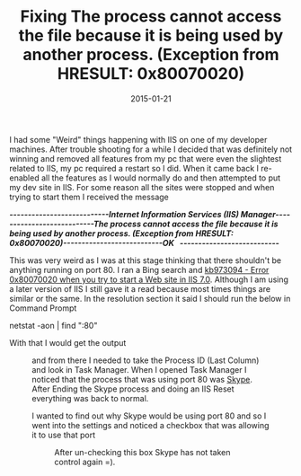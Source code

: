 ﻿---
title: 'Fixing The process cannot access the file because it is being used by another process. (Exception from HRESULT: 0x80070020)'
date: 2015-01-21
tags: ['IIS', 'Skype']
draft: false
summary: 'I had some "Weird" things happening with IIS on one of my developer machines. After trouble shooting for a while I decided that was definitely not winning and removed all features from my pc that were even the slightest related to IIS, my pc required a restart so I did. When it came back I re-enabled all the features as I would normally do and then attempted to put my dev site in IIS. For some reason all the sites were stopped and when trying to start them I received the message'
---


I had some "Weird" things happening with IIS on one of my developer machines. After trouble shooting for a while I decided that was definitely not winning and removed all features from my pc that were even the slightest related to IIS, my pc required a restart so I did. When it came back I re-enabled all the features as I would normally do and then attempted to put my dev site in IIS. For some reason all the sites were stopped and when trying to start them I received the message
 
***---------------------------Internet Information Services (IIS) Manager---------------------------The process cannot access the file because it is being used by another process. (Exception from HRESULT: 0x80070020)---------------------------OK   ---------------------------***
 
This was very weird as I was at this stage thinking that there shouldn't be anything running on port 80. I ran a Bing search and [kb973094 - Error 0x80070020 when you try to start a Web site in IIS 7.0](http://support.microsoft.com/kb/973094). Although I am using a later version of IIS I still gave it a read because most times things are similar or the same. In the resolution section it said I should run the below in Command Prompt
 
netstat -aon | find ":80"

With that I would get the output 

<Figure key="/images/2e8a3989c98d4e3bb698c805c0bd9226.png" src="/images/2e8a3989c98d4e3bb698c805c0bd9226.png" alt="image" width="0" height="0" caption="FILL THIS IN" /> 

and from there I needed to take the Process ID (Last Column) and look in Task Manager. When I opened Task Manager I noticed that the process that was using port 80 was [Skype](http://www.skype.com/). After Ending the Skype process and doing an IIS Reset everything was back to normal.

I wanted to find out why Skype would be using port 80 and so I went into the settings and noticed a checkbox that was allowing it to use that port

<Figure key="/images/dd27a6f6c77d4d4687162b967b5bc46d.png" src="/images/dd27a6f6c77d4d4687162b967b5bc46d.png" alt="image" width="0" height="0" caption="FILL THIS IN" /> 

After un-checking this box Skype has not taken control again =).

